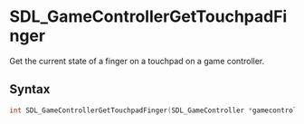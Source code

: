 = SDL_GameControllerGetTouchpadFinger =

Get the current state of a finger on a touchpad on a game controller.

== Syntax ==

<syntaxhighlight lang='c'>
int SDL_GameControllerGetTouchpadFinger(SDL_GameController *gamecontroller, int touchpad, int finger, Uint8 *state, float *x, float *y, float *pressure);
</syntaxhighlight>


